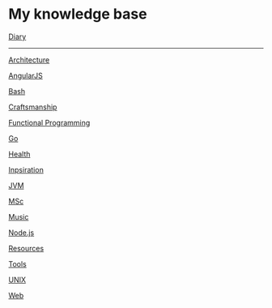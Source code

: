 =  My knowledge base =

[[diary/diary|Diary]]

---------------------

[[Architecture]]

[[AngularJS]]

[[Bash]]

[[Craftsmanship]]

[[Functional Programming]]

[[Go]]

[[Health]]

[[Inpsiration]]

[[JVM]]

[[MSc]]

[[Music]]

[[Node.js]]

[[Resources]]

[[Tools]]

[[UNIX]]

[[Web]]
